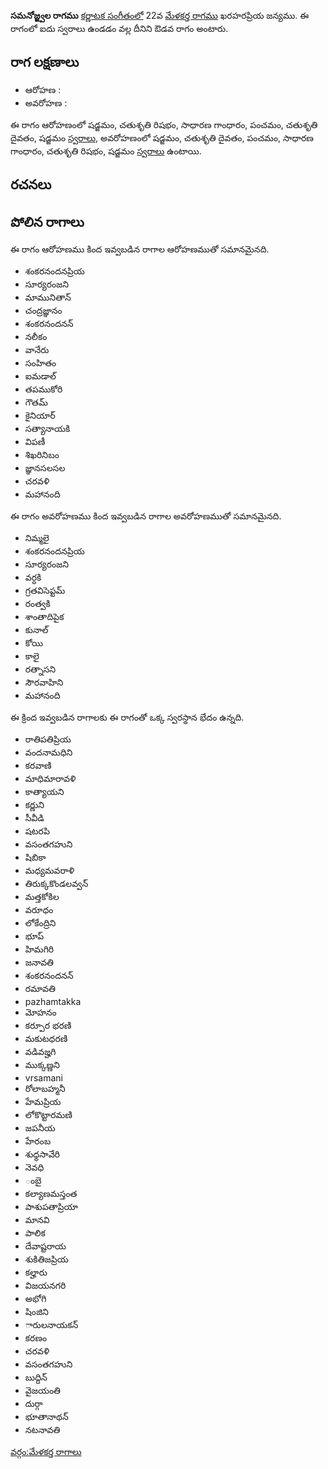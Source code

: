 {{Infobox ragam
	| name          	= సమనోజ్జ్వల
	| synonym	    	= 
	| mela          	= 
	| chakra        	= 
	| janaka        	= 
	| type          	= ఔడవ
	| arohanam      	= {{svaraC|S|R2|G2|P|D2|S'}} 
	| avarohanam    	= {{svaraC|S'|D2|P|G2|R2|S}}
	| jeeva         	=
	| chhaya        	=
	| nyasa         	=
	| vishesha      	= 
	| equivalent  		= 
}}
{{కర్ణాటక సంగీత రాగాలు}}
'''సమనోజ్జ్వల రాగము''' [[కర్ణాటక సంగీతం]]లో 22వ [[మేళకర్త రాగము]] ఖరహరప్రియ జన్యము.  ఈ రాగంలో ఐదు స్వరాలు ఉండడం వల్ల దీనిని ఔడవ రాగం అంటారు.


==రాగ లక్షణాలు==


* ఆరోహణ : {{svaraC|S|R2|G2|P|D2|S'}} 
* అవరోహణ : {{svaraC|S'|D2|P|G2|R2|S}}

ఈ రాగం ఆరోహణంలో షడ్జమం, చతుశృతి రిషభం, సాధారణ గాంధారం, పంచమం, చతుశృతి దైవతం, షడ్జమం [[స్వరాలు]], అవరోహణంలో షడ్జమం, చతుశృతి దైవతం, పంచమం, సాధారణ గాంధారం, చతుశృతి రిషభం, షడ్జమం [[స్వరాలు]] ఉంటాయి.

==రచనలు==



==పోలిన రాగాలు==
ఈ రాగం ఆరోహణము కింద ఇవ్వబడిన రాగాల ఆరోహణముతో సమానమైనది.
* శంకరనందనప్రియ
* సూర్యరంజని
* మామునితాన్
* చంద్రజ్ఞానం
* శంకరనందనన్
* నలీకం
* వానేరు
* సంహితం
* ఐమడాల్
* తపముకోరి
* గౌతమ్
* కైనియార్
* సత్యానాయకి
* విపణీ
* శిఖరినిబం
* జ్ఞానసలసల
* చరవళి
* మహానంది

ఈ రాగం అవరోహణము కింద ఇవ్వబడిన రాగాల అవరోహణముతో సమానమైనది.
* నిమ్మలై
* శంకరనందనప్రియ
* సూర్యరంజని
* వర్ధకి
* గ్రతవిసెప్టమ్
* రంత్వకి
* శాంతాదిపైక
* కునాల్
* కోయి
* కాలై
* రత్నాసని
* సౌరవాహిని
* మహానంది

ఈ క్రింద ఇవ్వబడిన రాగాలకు ఈ రాగంతో ఒక్క స్వరస్థాన భేదం ఉన్నది.
* రాతిపతిప్రియ
* వందనామధిని
* కరవాణి
* మాధిమారావళి
* కాత్యాయని
* కర్ణుని
* సీవీడి
* షటరపి
* వసంతగహుని
* షిబికా
* మధ్యమవరాళి
* తిరుక్కకొండలవ్వన్
* మత్తకోకిల
* వరూధం
* లోకేంద్రిని
* భూప్
* హిమగిరి
* జనావతి
* శంకరనందనన్
* రమావతి
* pazhamtakka
* మోహనం
* కర్పూర భరణి
* మకుటధరణి
* వడివజ్హగి
* ముక్కణ్ణని
* vrsamani
* రోలాబహ్మనీ
* హేమప్రియ
* లోకొట్టారమణి
* జపనీయ
* హేరంబ
* శుధ్ధసావేరి
* నెవధి
* ంబై
* కల్యాణమస్తంత
* పాశుపతాప్రియా
* మానవి
* పాలిక
* దేవాష్టరాయ
* శుకితిజప్రియ
* కల్హారు
* విజయనగరి
* అభోగి
* షింజిని
* ారులనాయకన్
* కరణం
* చరవళి
* వసంతగహుని
* బుద్దిన్
* వైజయంతి
* దుర్గా
* భూతానాథన్
* నటనావతి



[[వర్గం:మేళకర్త రాగాలు]]